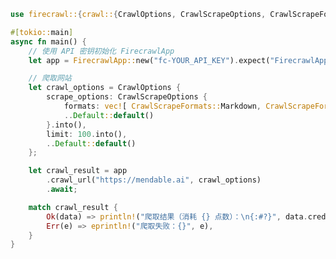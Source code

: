 ```rust Rust
use firecrawl::{crawl::{CrawlOptions, CrawlScrapeOptions, CrawlScrapeFormats}, FirecrawlApp};

#[tokio::main]
async fn main() {
    // 使用 API 密钥初始化 FirecrawlApp
    let app = FirecrawlApp::new("fc-YOUR_API_KEY").expect("FirecrawlApp 初始化失败");

    // 爬取网站
    let crawl_options = CrawlOptions {
        scrape_options: CrawlScrapeOptions {
            formats: vec![ CrawlScrapeFormats::Markdown, CrawlScrapeFormats::HTML ].into(),
            ..Default::default()
        }.into(),
        limit: 100.into(),
        ..Default::default()
    };

    let crawl_result = app
        .crawl_url("https://mendable.ai", crawl_options)
        .await;

    match crawl_result {
        Ok(data) => println!("爬取结果（消耗 {} 点数）：\n{:#?}", data.credits_used, data.data),
        Err(e) => eprintln!("爬取失败：{}", e),
    }
}
```
